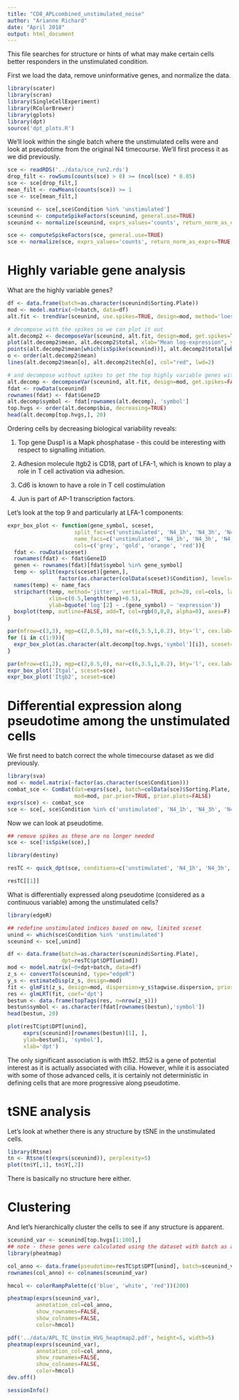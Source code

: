 ```yaml
---
title: "CD8_APLcombined_unstimulated_noise"
author: "Arianne Richard"
date: "April 2018"
output: html_document
---
```


This file searches for structure or hints of what may make certain cells better responders in the unstimulated condition.

First we load the data, remove uninformative genes, and normalize the data.

```r
library(scater)
library(scran)
library(SingleCellExperiment)
library(RColorBrewer)
library(gplots)
library(dpt)
source('dpt_plots.R')
```


We'll look within the single batch where the unstimulated cells were and look at pseudotime from the original N4 timecourse. We'll first process it as we did previously.

```r
sce <- readRDS('../data/sce_run2.rds')
drop_filt <- rowSums(counts(sce) > 0) >= (ncol(sce) * 0.05)
sce <- sce[drop_filt,]
mean_filt <- rowMeans(counts(sce)) >= 1
sce <- sce[mean_filt,]

sceunind <- sce[,sce$Condition %in% 'unstimulated']
sceunind <- computeSpikeFactors(sceunind, general.use=TRUE)
sceunind <- normalize(sceunind, exprs_values='counts', return_norm_as_exprs=TRUE, log_exprs_offset=1)

sce <- computeSpikeFactors(sce, general.use=TRUE)
sce <- normalize(sce, exprs_values='counts', return_norm_as_exprs=TRUE, log_exprs_offset=1)

```

# Highly variable gene analysis

What are the highly variable genes?

```r

df <- data.frame(batch=as.character(sceunind$Sorting.Plate))
mod <- model.matrix(~0+batch, data=df)
alt.fit <- trendVar(sceunind, use.spikes=TRUE, design=mod, method='loess', parametric='true', span=0.95) 

# decompose with the spikes so we can plot it out
alt.decomp2 <- decomposeVar(sceunind, alt.fit, design=mod, get.spikes=TRUE)
plot(alt.decomp2$mean, alt.decomp2$total, xlab="Mean log-expression", ylab="Variance")
points(alt.decomp2$mean[which(isSpike(sceunind))], alt.decomp2$total[which(isSpike(sceunind))], col='red', pch=20)
o <- order(alt.decomp2$mean)
lines(alt.decomp2$mean[o], alt.decomp2$tech[o], col="red", lwd=2)

# and decompose without spikes to get the top highly variable genes with indices to use later
alt.decomp <- decomposeVar(sceunind, alt.fit, design=mod, get.spikes=FALSE)
fdat <- rowData(sceunind)
rownames(fdat) <- fdat$GeneID
alt.decomp$symbol <- fdat[rownames(alt.decomp), 'symbol']
top.hvgs <- order(alt.decomp$bio, decreasing=TRUE)
head(alt.decomp[top.hvgs,], 20)

```

Ordering cells by decreasing biological variability reveals:

1. Top gene Dusp1 is a Mapk phosphatase - this could be interesting with respect to signalling initiation.

2. Adhesion molecule Itgb2 is CD18, part of LFA-1, which is known to play a role in T cell activation via adhesion.

3. Cd6 is known to have a role in T cell costimulation

4. Jun is part of AP-1 transcription factors.

Let's look at the top 9 and particularly at LFA-1 components:

```r

expr_box_plot <- function(gene_symbol, sceset, 
                     split_facs=c('unstimulated', 'N4_1h', 'N4_3h', 'N4_6h'), 
                     name_facs=c('unstimulated', 'N4_1h', 'N4_3h', 'N4_6h'), 
                     cols=c('grey', 'gold', 'orange', 'red')){
  fdat <- rowData(sceset)
  rownames(fdat) <- fdat$GeneID
  genen <- rownames(fdat)[fdat$symbol %in% gene_symbol]
  temp <- split(exprs(sceset)[genen,], 
                factor(as.character(colData(sceset)$Condition), levels=split_facs))
  names(temp) <- name_facs
  stripchart(temp, method='jitter', vertical=TRUE, pch=20, col=cols, las=2, 
             xlim=c(0.5,length(temp)+0.5), 
             ylab=bquote('log'[2] ~ .(gene_symbol) ~ 'expression'))
  boxplot(temp, outline=FALSE, add=T, col=rgb(0,0,0, alpha=0), axes=F)
}

par(mfrow=c(3,3), mgp=c(2,0.5,0), mar=c(6,3.5,1,0.2), bty='l', cex.lab=1.5, cex.axis=1)
for (i in c(1:9)){
  expr_box_plot(as.character(alt.decomp[top.hvgs,'symbol'][i]), sceset=sce)
}

par(mfrow=c(1,2), mgp=c(2,0.5,0), mar=c(6,3.5,1,0.2), bty='l', cex.lab=1.5, cex.axis=1)
expr_box_plot('Itgal', sceset=sce)
expr_box_plot('Itgb2', sceset=sce)

```

# Differential expression along pseudotime among the unstimulated cells

We first need to batch correct the whole timecourse dataset as we did previously.

```r

library(sva)
mod <- model.matrix(~factor(as.character(sce$Condition)))
combat_sce <- ComBat(dat=exprs(sce), batch=colData(sce)$Sorting.Plate,
                     mod=mod, par.prior=TRUE, prior.plots=FALSE)
exprs(sce) <- combat_sce
sce <- sce[, sce$Condition %in% c('unstimulated', 'N4_1h', 'N4_3h', 'N4_6h')]

```

Now we can look at pseudotime.

```r
## remove spikes as these are no longer needed
sce <- sce[!isSpike(sce),]

library(destiny)

resTC <- quick_dpt(sce, conditions=c('unstimulated', 'N4_1h', 'N4_3h', 'N4_6h'), col=c('grey', 'gold', 'orange', 'red'), base_condition='unstimulated', stim_condition='N4_6h')

resTC[[1]]

```

What is differentially expressed along pseudotime (considered as a continuous variable) among the unstimulated cells?

```r
library(edgeR)

## redefine unstimulated indices based on new, limited sceset
unind <- which(sce$Condition %in% 'unstimulated')
sceunind <- sce[,unind]

df <- data.frame(batch=as.character(sceunind$Sorting.Plate), 
                 dpt=resTC$pt$DPT[unind])
mod <- model.matrix(~0+dpt+batch, data=df)
z_s <- convertTo(sceunind, type="edgeR")
y_s <- estimateDisp(z_s, design=mod)
fit <- glmFit(z_s, design=mod, dispersion=y_s$tagwise.dispersion, prior.count=1)
res <- glmLRT(fit, coef='dpt')
bestun <- data.frame(topTags(res, n=nrow(z_s)))
bestun$symbol <- as.character(fdat[rownames(bestun),'symbol'])
head(bestun, 20)

plot(resTC$pt$DPT[unind], 
     exprs(sceunind)[rownames(bestun)[1], ], 
     ylab=bestun[1, 'symbol'],
     xlab='dpt')

```

The only significant association is with Ift52. Ift52 is a gene of potential interest as it is actually associated with cilia. However, while it is associated with some of those advanced cells, it is certainly not deterministic in defining cells that are more progressive along pseudotime.

# tSNE analysis

Let's look at whether there is any structure by tSNE in the unstimulated cells.

```r

library(Rtsne)
tn <- Rtsne(t(exprs(sceunind)), perplexity=5)
plot(tn$Y[,1], tn$Y[,2])

```

There is basically no structure here either.


# Clustering

And let's hierarchically cluster the cells to see if any structure is apparent.

```r
sceunind_var <- sceunind[top.hvgs[1:100],]
## note - these genes were calculated using the dataset with batch as an uninteresting variance-contributing factor but before any batch correction and with normalization factors centered on the unstimulated cells only; we are now taking the unstimulated cells from the full normalized and batch-corrected dataset and filtering for these genes
library(pheatmap)

col_anno <- data.frame(pseudotime=resTC$pt$DPT[unind], batch=sceunind_var$Sorting.Plate)
rownames(col_anno) <- colnames(sceunind_var)

hmcol <- colorRampPalette(c('blue', 'white', 'red'))(200)

pheatmap(exprs(sceunind_var), 
         annotation_col=col_anno, 
         show_rownames=FALSE, 
         show_colnames=FALSE, 
         color=hmcol)

pdf('../data/APL_TC_Unstim_HVG_heaptmap2.pdf', height=5, width=5)
pheatmap(exprs(sceunind_var), 
         annotation_col=col_anno, 
         show_rownames=FALSE, 
         show_colnames=FALSE, 
         color=hmcol)
dev.off()
```

```r
sessionInfo()
```